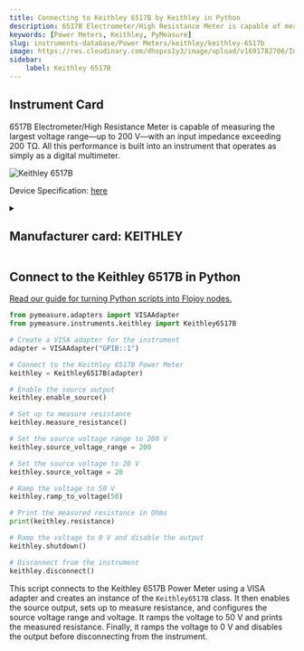 ```yaml
---
title: Connecting to Keithley 6517B by Keithley in Python
description: 6517B Electrometer/High Resistance Meter is capable of measuring the largest voltage range—up to 200 V—with an input impedance exceeding 200 TΩ. All this performance is built into an instrument that operates as simply as a digital multimeter.
keywords: [Power Meters, Keithley, PyMeasure] 
slug: instruments-database/Power Meters/keithley/keithley-6517b 
image: https://res.cloudinary.com/dhopxs1y3/image/upload/v1691782706/Instruments/Power%20Meters/Keithley-6517B/Keithley-6517B.webp
sidebar:
    label: Keithley 6517B 
---
```



## Instrument Card

6517B Electrometer/High Resistance Meter is capable of measuring the largest voltage range—up to 200 V—with an input impedance exceeding 200 TΩ. All this performance is built into an instrument that operates as simply as a digital multimeter.

![Keithley 6517B](https://res.cloudinary.com/dhopxs1y3/image/upload/v1691782706/Instruments/Power%20Meters/Keithley-6517B/Keithley-6517B.webp)

Device Specification: [here](https://www.farnell.com/datasheets/1484838.pdf?_ga=2.191326378.1021018580.1687884136-1198138748.1687884136)

<details style={{ marginTop: "15px"}}>
<summary><h2 style={{display:'inline'}}>Manufacturer card: KEITHLEY</h2></summary>

![KEITHLEY](https://res.cloudinary.com/dhopxs1y3/image/upload/v1692806202/Instruments/Vendor%20Logos/Keithley.png)

Keithley Instruments is a measurement and instrument company headquartered in Solon, Ohio, that develops, manufactures, markets, and sells data acquisition products, as well as complete systems for high-volume production and assembly testing.

- Headquarters: Cleveland, Ohio, United States
- Yearly Revenue (millions, USD): 110.6
- Vendor Website: [here](https://www.tek.com/en)

</details>


<FeaturedInstrumentVideo category="POWER_METERS" />

## Connect to the Keithley 6517B in Python

[Read our guide for turning Python scripts into Flojoy nodes.](https://docs.flojoy.ai/contribution/blocks/custom-flojoy-block/)



<Tabs>
<TabItem value="Flojoy" label="Flojoy" className="flojoy-instrument-tabs">

<SectionsCard category="POWER_METERS" manufacturer="Keithley"></SectionsCard>

</TabItem>
<TabItem value="PyMeasure" label="PyMeasure">


```python
from pymeasure.adapters import VISAAdapter
from pymeasure.instruments.keithley import Keithley6517B

# Create a VISA adapter for the instrument
adapter = VISAAdapter("GPIB::1")

# Connect to the Keithley 6517B Power Meter
keithley = Keithley6517B(adapter)

# Enable the source output
keithley.enable_source()

# Set up to measure resistance
keithley.measure_resistance()

# Set the source voltage range to 200 V
keithley.source_voltage_range = 200

# Set the source voltage to 20 V
keithley.source_voltage = 20

# Ramp the voltage to 50 V
keithley.ramp_to_voltage(50)

# Print the measured resistance in Ohms
print(keithley.resistance)

# Ramp the voltage to 0 V and disable the output
keithley.shutdown()

# Disconnect from the instrument
keithley.disconnect()
```

This script connects to the Keithley 6517B Power Meter using a VISA adapter and creates an instance of the `Keithley6517B` class. It then enables the source output, sets up to measure resistance, and configures the source voltage range and voltage. It ramps the voltage to 50 V and prints the measured resistance. Finally, it ramps the voltage to 0 V and disables the output before disconnecting from the instrument.

</TabItem>
</Tabs>